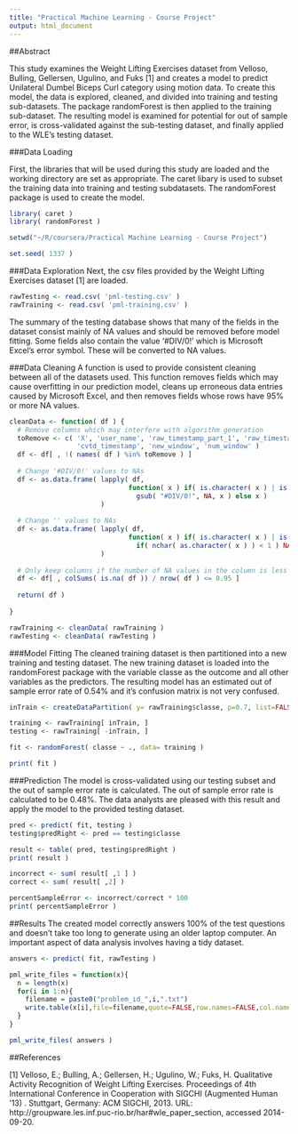 ```yaml
---
title: "Practical Machine Learning - Course Project"
output: html_document
---
```


##Abstract

This study examines the Weight Lifting Exercises dataset from Velloso, Bulling, Gellersen, Ugulino, and Fuks [1] and creates a model to predict Unilateral Dumbel Biceps Curl category using motion data. To create this model, the data is explored, cleaned, and divided into training and testing sub-datasets. The package randomForest is then applied to the training sub-dataset. The resulting model is examined for potential for out of sample error, is cross-validated against the sub-testing dataset, and finally applied to the WLE’s testing dataset.

###Data Loading

First, the libraries that will be used during this study are loaded and the working directory are set as appropriate.  The caret libary is used to subset the training data into training and testing subdatasets.  The randomForest package is used to create the model.

```r
library( caret )
library( randomForest )

setwd("~/R/coursera/Practical Machine Learning - Course Project")

set.seed( 1337 )

```

###Data Exploration
Next, the csv files provided by the Weight Lifting Exercises dataset [1] are loaded.

```r
rawTesting <- read.csv( 'pml-testing.csv' )
rawTraining <- read.csv( 'pml-training.csv' )

```

The summary of the testing database shows that many of the fields in the dataset consist mainly of NA values and should be removed before model fitting. Some fields also contain the value ‘#DIV/0!’ which is Microsoft Excel’s error symbol. These will be converted to NA values.

###Data Cleaning
A function is used to provide consistent cleaning between all of the datasets used. This function removes fields which may cause overfitting in our prediction model, cleans up erroneous data entries caused by Microsoft Excel, and then removes fields whose rows have 95% or more NA values.
```r

cleanData <- function( df ) {
  # Remove columns which may interfere with algorithm generation
  toRemove <- c( 'X', 'user_name', 'raw_timestamp_part_1', 'raw_timestamp_part_2',
                 'cvtd_timestamp', 'new_window', 'num_window' )
  df <- df[ , !( names( df ) %in% toRemove ) ]
  
  # Change '#DIV/0!' values to NAs
  df <- as.data.frame( lapply( df,
                              function( x ) if( is.character( x ) | is.factor( x ) ) 
                                gsub( "#DIV/0!", NA, x ) else x )
                       )
  
  # Change '' values to NAs
  df <- as.data.frame( lapply( df,
                              function( x ) if( is.character( x ) | is.factor( x ) ) 
                                if( nchar( as.character( x ) ) < 1 ) NA else x else x )
                       )
  
  # Only keep columns if the number of NA values in the column is less than 95%.
  df <- df[ , colSums( is.na( df )) / nrow( df ) <= 0.95 ]
  
  return( df )
  
}

rawTraining <- cleanData( rawTraining )
rawTesting <- cleanData( rawTesting )
```


###Model Fitting
The cleaned training dataset is then partitioned into a new training and testing dataset. The new training dataset is loaded into the randomForest package with the variable classe as the outcome and all other variables as the predictors. The resulting model has an estimated out of sample error rate of 0.54% and it’s confusion matrix is not very confused.

```r
inTrain <- createDataPartition( y= rawTraining$classe, p=0.7, list=FALSE )

training <- rawTraining[ inTrain, ]
testing <- rawTraining[ -inTrain, ]

fit <- randomForest( classe ~ ., data= training )

print( fit )
```

###Prediction
The model is cross-validated using our testing subset and the out of sample error rate is calculated. The out of sample error rate is calculated to be 0.48%. The data analysts are pleased with this result and apply the model to the provided testing dataset.
```r
pred <- predict( fit, testing )
testing$predRight <- pred == testing$classe

result <- table( pred, testing$predRight )
print( result )

incorrect <- sum( result[ ,1 ] )
correct <- sum( result[ ,2] )

percentSampleError <- incorrect/correct * 100
print( percentSampleError )
```

##Results
The created model correctly answers 100% of the test questions and doesn’t take too long to generate using an older laptop computer. An important aspect of data analysis involves having a tidy dataset.
```r
answers <- predict( fit, rawTesting )

pml_write_files = function(x){
  n = length(x)
  for(i in 1:n){
    filename = paste0("problem_id_",i,".txt")
    write.table(x[i],file=filename,quote=FALSE,row.names=FALSE,col.names=FALSE)
  }
}

pml_write_files( answers )

```


##References

[1] Velloso, E.; Bulling, A.; Gellersen, H.; Ugulino, W.; Fuks, H. Qualitative Activity Recognition of Weight Lifting Exercises. Proceedings of 4th International Conference in Cooperation with SIGCHI (Augmented Human '13) . Stuttgart, Germany: ACM SIGCHI, 2013. URL: http://groupware.les.inf.puc-rio.br/har#wle_paper_section, accessed 2014-09-20.
